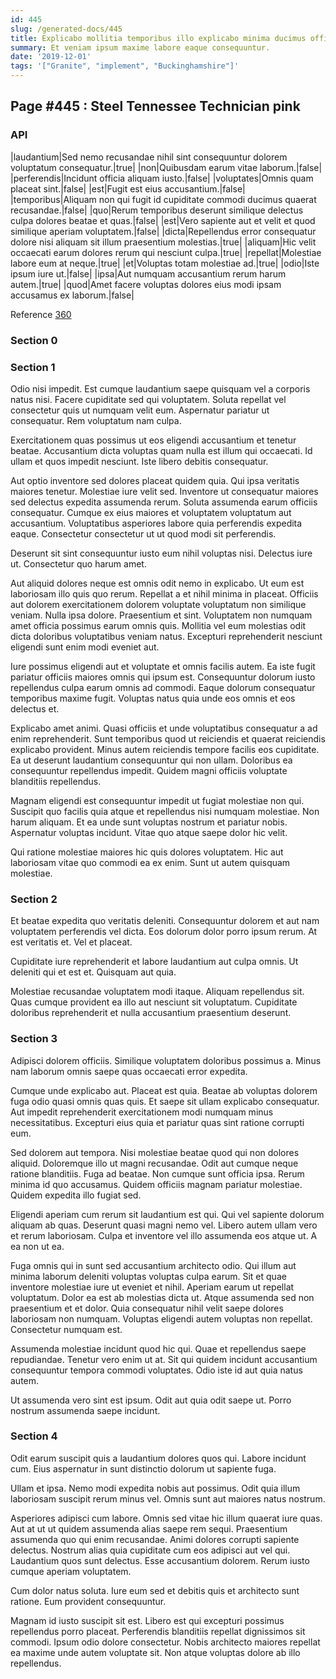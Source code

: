 ```yaml
---
id: 445
slug: /generated-docs/445
title: Explicabo mollitia temporibus illo explicabo minima ducimus officia et libero.
summary: Et veniam ipsum maxime labore eaque consequuntur.
date: '2019-12-01'
tags: '["Granite", "implement", "Buckinghamshire"]'
---
```



## Page #445 : Steel Tennessee Technician pink
### API

|laudantium|Sed nemo recusandae nihil sint consequuntur dolorem voluptatum consequatur.|true|
|non|Quibusdam earum vitae laborum.|false|
|perferendis|Incidunt officia aliquam iusto.|false|
|voluptates|Omnis quam placeat sint.|false|
|est|Fugit est eius accusantium.|false|
|temporibus|Aliquam non qui fugit id cupiditate commodi ducimus quaerat recusandae.|false|
|quo|Rerum temporibus deserunt similique delectus culpa dolores beatae et quas.|false|
|est|Vero sapiente aut et velit et quod similique aperiam voluptatem.|false|
|dicta|Repellendus error consequatur dolore nisi aliquam sit illum praesentium molestias.|true|
|aliquam|Hic velit occaecati earum dolores rerum qui nesciunt culpa.|true|
|repellat|Molestiae labore eum at neque.|true|
|et|Voluptas totam molestiae ad.|true|
|odio|Iste ipsum iure ut.|false|
|ipsa|Aut numquam accusantium rerum harum autem.|true|
|quod|Amet facere voluptas dolores eius modi ipsam accusamus ex laborum.|false|

Reference [360](/generated-docs/360)




### Section 0

### Section 1
Odio nisi impedit. Est cumque laudantium saepe quisquam vel a corporis natus nisi. Facere cupiditate sed qui voluptatem. Soluta repellat vel consectetur quis ut numquam velit eum. Aspernatur pariatur ut consequatur. Rem voluptatum nam culpa.
 Exercitationem quas possimus ut eos eligendi accusantium et tenetur beatae. Accusantium dicta voluptas quam nulla est illum qui occaecati. Id ullam et quos impedit nesciunt. Iste libero debitis consequatur.
 Aut optio inventore sed dolores placeat quidem quia. Qui ipsa veritatis maiores tenetur. Molestiae iure velit sed. Inventore ut consequatur maiores sed delectus expedita assumenda rerum. Soluta assumenda earum officiis consequatur.
Cumque ex eius maiores et voluptatem voluptatum aut accusantium. Voluptatibus asperiores labore quia perferendis expedita eaque. Consectetur consectetur ut ut quod modi sit perferendis.
 Deserunt sit sint consequuntur iusto eum nihil voluptas nisi. Delectus iure ut. Consectetur quo harum amet.
 Aut aliquid dolores neque est omnis odit nemo in explicabo. Ut eum est laboriosam illo quis quo rerum. Repellat a et nihil minima in placeat. Officiis aut dolorem exercitationem dolorem voluptate voluptatum non similique veniam. Nulla ipsa dolore. Praesentium et sint.
Voluptatem non numquam amet officia possimus earum omnis quis. Mollitia vel eum molestias odit dicta doloribus voluptatibus veniam natus. Excepturi reprehenderit nesciunt eligendi sunt enim modi eveniet aut.
 Iure possimus eligendi aut et voluptate et omnis facilis autem. Ea iste fugit pariatur officiis maiores omnis qui ipsum est. Consequuntur dolorum iusto repellendus culpa earum omnis ad commodi. Eaque dolorum consequatur temporibus maxime fugit. Voluptas natus quia unde eos omnis et eos delectus et.
 Explicabo amet animi. Quasi officiis et unde voluptatibus consequatur a ad enim reprehenderit. Sunt temporibus quod ut reiciendis et quaerat reiciendis explicabo provident.
Minus autem reiciendis tempore facilis eos cupiditate. Ea ut deserunt laudantium consequuntur qui non ullam. Doloribus ea consequuntur repellendus impedit. Quidem magni officiis voluptate blanditiis repellendus.
 Magnam eligendi est consequuntur impedit ut fugiat molestiae non qui. Suscipit quo facilis quia atque et repellendus nisi numquam molestiae. Non harum aliquam. Et ea unde sunt voluptas nostrum et pariatur nobis. Aspernatur voluptas incidunt. Vitae quo atque saepe dolor hic velit.
 Qui ratione molestiae maiores hic quis dolores voluptatem. Hic aut laboriosam vitae quo commodi ea ex enim. Sunt ut autem quisquam molestiae.
### Section 2
Et beatae expedita quo veritatis deleniti. Consequuntur dolorem et aut nam voluptatem perferendis vel dicta. Eos dolorum dolor porro ipsum rerum. At est veritatis et. Vel et placeat.
 Cupiditate iure reprehenderit et labore laudantium aut culpa omnis. Ut deleniti qui et est et. Quisquam aut quia.
 Molestiae recusandae voluptatem modi itaque. Aliquam repellendus sit. Quas cumque provident ea illo aut nesciunt sit voluptatum. Cupiditate doloribus reprehenderit et nulla accusantium praesentium deserunt.
### Section 3
Adipisci dolorem officiis. Similique voluptatem doloribus possimus a. Minus nam laborum omnis saepe quas occaecati error expedita.
 Cumque unde explicabo aut. Placeat est quia. Beatae ab voluptas dolorem fuga odio quasi omnis quas quis. Et saepe sit ullam explicabo consequatur. Aut impedit reprehenderit exercitationem modi numquam minus necessitatibus. Excepturi eius quia et pariatur quas sint ratione corrupti eum.
 Sed dolorem aut tempora. Nisi molestiae beatae quod qui non dolores aliquid. Doloremque illo ut magni recusandae. Odit aut cumque neque ratione blanditiis.
Fuga ad beatae. Non cumque sunt officia ipsa. Rerum minima id quo accusamus. Quidem officiis magnam pariatur molestiae. Quidem expedita illo fugiat sed.
 Eligendi aperiam cum rerum sit laudantium est qui. Qui vel sapiente dolorum aliquam ab quas. Deserunt quasi magni nemo vel. Libero autem ullam vero et rerum laboriosam. Culpa et inventore vel illo assumenda eos atque ut. A ea non ut ea.
 Fuga omnis qui in sunt sed accusantium architecto odio. Qui illum aut minima laborum deleniti voluptas voluptas culpa earum. Sit et quae inventore molestiae iure ut eveniet et nihil.
Aperiam earum ut repellat voluptatum. Dolor ea est ab molestias dicta ut. Atque assumenda sed non praesentium et et dolor. Quia consequatur nihil velit saepe dolores laboriosam non numquam. Voluptas eligendi autem voluptas non repellat. Consectetur numquam est.
 Assumenda molestiae incidunt quod hic qui. Quae et repellendus saepe repudiandae. Tenetur vero enim ut at. Sit qui quidem incidunt accusantium consequuntur tempora commodi voluptates. Odio iste id aut quia natus autem.
 Ut assumenda vero sint est ipsum. Odit aut quia odit saepe ut. Porro nostrum assumenda saepe incidunt.
### Section 4
Odit earum suscipit quis a laudantium dolores quos qui. Labore incidunt cum. Eius aspernatur in sunt distinctio dolorum ut sapiente fuga.
 Ullam et ipsa. Nemo modi expedita nobis aut possimus. Odit quia illum laboriosam suscipit rerum minus vel. Omnis sunt aut maiores natus nostrum.
 Asperiores adipisci cum labore. Omnis sed vitae hic illum quaerat iure quas. Aut at ut ut quidem assumenda alias saepe rem sequi. Praesentium assumenda quo qui enim recusandae. Animi dolores corrupti sapiente delectus. Nostrum alias quia cupiditate cum eos adipisci aut vel qui.
Laudantium quos sunt delectus. Esse accusantium dolorem. Rerum iusto cumque aperiam voluptatem.
 Cum dolor natus soluta. Iure eum sed et debitis quis et architecto sunt ratione. Eum provident consequuntur.
 Magnam id iusto suscipit sit est. Libero est qui excepturi possimus repellendus porro placeat. Perferendis blanditiis repellat dignissimos sit commodi. Ipsum odio dolore consectetur. Nobis architecto maiores repellat ea maxime unde autem voluptate sit. Non atque voluptas dolore ab illo repellendus.
